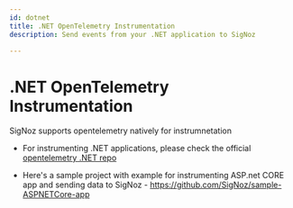 ```yaml
---
id: dotnet
title: .NET OpenTelemetry Instrumentation
description: Send events from your .NET application to SigNoz

---
```

# .NET OpenTelemetry Instrumentation

SigNoz supports opentelemetry natively for instrumnetation

- For instrumenting .NET applications, please check the official [opentelemetry .NET repo](https://github.com/open-telemetry/opentelemetry-dotnet)

- Here's a sample project with example for instrumenting ASP.net CORE app and sending data to SigNoz - https://github.com/SigNoz/sample-ASPNETCore-app

<p>&nbsp;</p>

<InstrumentationFAQ />